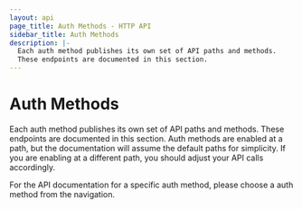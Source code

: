 ```yaml
---
layout: api
page_title: Auth Methods - HTTP API
sidebar_title: Auth Methods
description: |-
  Each auth method publishes its own set of API paths and methods.
  These endpoints are documented in this section.
---
```


# Auth Methods

Each auth method publishes its own set of API paths and methods. These endpoints
are documented in this section. Auth methods are enabled at a path, but the
documentation will assume the default paths for simplicity. If you are enabling
at a different path, you should adjust your API calls accordingly.

For the API documentation for a specific auth method, please choose a auth
method from the navigation.
